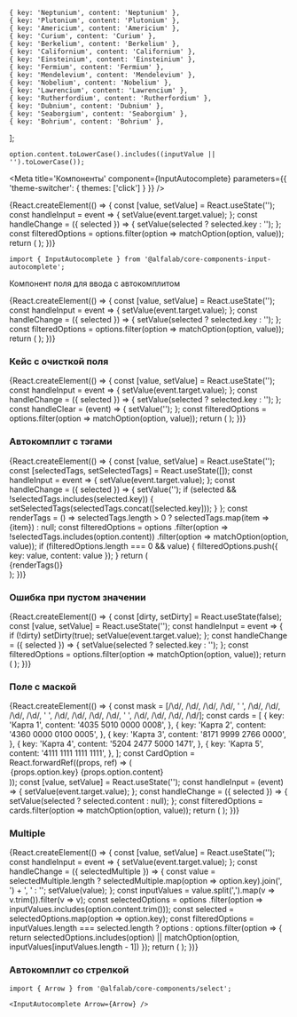 


    { key: 'Neptunium', content: 'Neptunium' },
    { key: 'Plutonium', content: 'Plutonium' },
    { key: 'Americium', content: 'Americium' },
    { key: 'Curium', content: 'Curium' },
    { key: 'Berkelium', content: 'Berkelium' },
    { key: 'Californium', content: 'Californium' },
    { key: 'Einsteinium', content: 'Einsteinium' },
    { key: 'Fermium', content: 'Fermium' },
    { key: 'Mendelevium', content: 'Mendelevium' },
    { key: 'Nobelium', content: 'Nobelium' },
    { key: 'Lawrencium', content: 'Lawrencium' },
    { key: 'Rutherfordium', content: 'Rutherfordium' },
    { key: 'Dubnium', content: 'Dubnium' },
    { key: 'Seaborgium', content: 'Seaborgium' },
    { key: 'Bohrium', content: 'Bohrium' },
];

    option.content.toLowerCase().includes((inputValue || '').toLowerCase());


<Meta
    title='Компоненты'
    component={InputAutocomplete}
    parameters={{ 'theme-switcher': { themes: ['click'] } }}
/>


<!-- Canvas -->

<Story name='InputAutocomplete'>
    {React.createElement(() => {
        const [value, setValue] = React.useState('');
        const handleInput = event => {
            setValue(event.target.value);
        };
        const handleChange = ({ selected }) => {
            setValue(selected ? selected.key : '');
        };
        const filteredOptions = options.filter(option => matchOption(option, value));
        return (
            <InputAutocomplete
                options={filteredOptions}
                selected={boolean('prevent select', true) ? [] : undefined}
                block={boolean('block', false)}
                size={select('size', ['s', 'm', 'l'], 's')}
                disabled={boolean('disabled', false)}
                error={text('error', '')}
                hint={text('hint', '')}
                allowUnselect={boolean('allowUnselect', true)}
                closeOnSelect={boolean('closeOnSelect', false)}
                Arrow={boolean('Arrow', false) ? Arrow : undefined}
                circularNavigation={boolean('circularNavigation', false)}
                placeholder={text('placeholder', 'Введите элемент')}
                label={text('label', 'Элемент')}
                onOpen={action('open')}
                onChange={handleChange}
                onInput={handleInput}
                value={value}
            />
        );
    })}
</Story>


<!-- Docs -->

<ComponentHeader
    name='InputAutocomplete'
    stage={1}
/>

```tsx
import { InputAutocomplete } from '@alfalab/core-components-input-autocomplete';
```

Компонент поля для ввода с автокомплитом

<Preview>
    {React.createElement(() => {
        const [value, setValue] = React.useState('');
        const handleInput = event => {
            setValue(event.target.value);
        };
        const handleChange = ({ selected }) => {
            setValue(selected ? selected.key : '');
        };
        const filteredOptions = options.filter(option => matchOption(option, value));
        return (
            <InputAutocomplete
                options={filteredOptions}
                placeholder='Введите элемент'
                label='Элемент'
                onChange={handleChange}
                onInput={handleInput}
                value={value}
            />
        );
    })}
</Preview>


<Props of={InputAutocomplete} />


### Кейс с очисткой поля

<Preview>
    {React.createElement(() => {
        const [value, setValue] = React.useState('');
        const handleInput = event => {
            setValue(event.target.value);
        };
        const handleChange = ({ selected }) => {
            setValue(selected ? selected.key : '');
        };
        const handleClear = (event) => {
            setValue('');
        };
        const filteredOptions = options.filter(option => matchOption(option, value));
        return (
            <InputAutocomplete
                options={filteredOptions}
                selected={[]}
                closeOnSelect={false}
                label='Элемент'
                placeholder='Введите элемент'
                onChange={handleChange}
                onInput={handleInput}
                value={value}
                inputProps={{
                    clear: true,
                    onClear: handleClear
                }}
            />
        );
    })}
</Preview>


### Автокомплит с тэгами

<Preview>
    {React.createElement(() => {
        const [value, setValue] = React.useState('');
        const [selectedTags, setSelectedTags] = React.useState([]);
        const handleInput = event => {
            setValue(event.target.value);
        };
        const handleChange = ({ selected }) => {
            setValue('');
            if (selected && !selectedTags.includes(selected.key)) {
                setSelectedTags(selectedTags.concat([selected.key]));
            }
        };
        const renderTags = () => selectedTags.length > 0 ?
            selectedTags.map(item => <Tag key={item} size='xs'>{item}</Tag>) :
            null;
        const filteredOptions = options
            .filter(option => !selectedTags.includes(option.content))
            .filter(option => matchOption(option, value));
        if (filteredOptions.length === 0 && value) {
            filteredOptions.push({ key: value, content: value });
        }
        return (
            <React.Fragment>
                <InputAutocomplete
                    options={filteredOptions}
                    selected={[]}
                    closeOnSelect={true}
                    label='Элемент'
                    onChange={handleChange}
                    onInput={handleInput}
                    value={value}
                />
                <div style={ { marginTop: '4px' } }>
                    {renderTags()}
                </div>
            </React.Fragment>
        );
    })}
</Preview>


### Ошибка при пустом значении

<Preview>
    {React.createElement(() => {
        const [dirty, setDirty] = React.useState(false);
        const [value, setValue] = React.useState('');
        const handleInput = event => {
            if (!dirty) setDirty(true);
            setValue(event.target.value);
        };
        const handleChange = ({ selected }) => {
            setValue(selected ? selected.key : '');
        };
        const filteredOptions = options.filter(option => matchOption(option, value));
        return (
            <InputAutocomplete
                options={filteredOptions}
                selected={[]}
                label='Элемент'
                value={value}
                onChange={handleChange}
                onInput={handleInput}
                error={dirty && !value}
            />
        );
    })}
</Preview>


### Поле с маской

<Preview>
    {React.createElement(() => {
        const mask = [/\d/, /\d/, /\d/, /\d/, ' ', /\d/, /\d/, /\d/, /\d/, ' ', /\d/, /\d/, /\d/, /\d/, ' ', /\d/, /\d/, /\d/, /\d/];
        const cards = [
            {
                key: 'Карта 1',
                content: '4035 5010 0000 0008',
            },
            {
                key: 'Карта 2',
                content: '4360 0000 0100 0005',
            },
            {
                key: 'Карта 3',
                content: '8171 9999 2766 0000',
            },
            {
                key: 'Карта 4',
                content: '5204 2477 5000 1471',
            },
            {
                key: 'Карта 5',
                content: '4111 1111 1111 1111',
            },
        ];
        const CardOption = React.forwardRef((props, ref) => (
            <Option {...props} ref={ref}>
                <div>
                    {props.option.key}
                    <br />
                    <sub>{props.option.content}</sub>
                </div>
            </Option>
        ));
        const [value, setValue] = React.useState('');
        const handleInput = (event) => {
            setValue(event.target.value);
        };
        const handleChange = ({ selected }) => {
            setValue(selected ? selected.content : null);
        };
        const filteredOptions = cards.filter(option => matchOption(option, value));
        return (
            <InputAutocomplete
                options={filteredOptions}
                selected={[]}
                label='Номер карты'
                onInput={handleInput}
                onChange={handleChange}
                value={value}
                Option={CardOption}
                Input={MaskedInput}
                inputProps={{
                    mask,
                }}
            />
        );
    })}
</Preview>


### Multiple

<Preview>
    {React.createElement(() => {
        const [value, setValue] = React.useState('');
        const handleInput = event => {
            setValue(event.target.value);
        };
        const handleChange = ({ selectedMultiple }) => {
            const value = selectedMultiple.length
                ? selectedMultiple.map(option => option.key).join(', ') + ', '
                : '';
            setValue(value);
        };
        const inputValues = value.split(',').map(v => v.trim()).filter(v => v);
        const selectedOptions = options
            .filter(option => inputValues.includes(option.content.trim()));
        const selected = selectedOptions.map(option => option.key);
        const filteredOptions = inputValues.length === selected.length ?
            options :
            options.filter(option => {
                return selectedOptions.includes(option) || matchOption(option, inputValues[inputValues.length - 1])
            });
        return (
            <InputAutocomplete
                options={filteredOptions}
                selected={selected}
                label='Элемент'
                closeOnSelect={false}
                multiple={true}
                onChange={handleChange}
                onInput={handleInput}
                allowUnselect={true}
                value={value}
            />
        );
    })}
</Preview>

### Автокомплит со стрелкой

```tsx
import { Arrow } from '@alfalab/core-components/select';

<InputAutocomplete Arrow={Arrow} />
```
